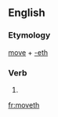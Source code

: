 ==English==

===Etymology===
[[move]] + [[-eth]]

===Verb===
{{en-verb form}}

# {{archaic third-person singular of|move}}

[[fr:moveth]]